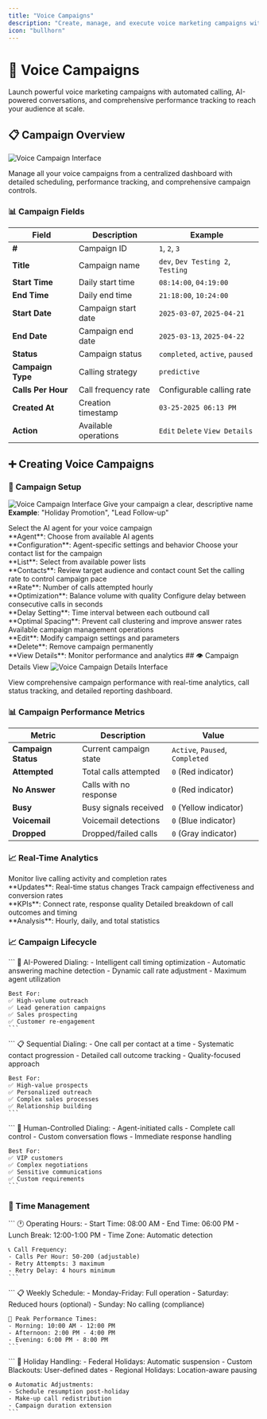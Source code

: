 ```yaml
---
title: "Voice Campaigns"
description: "Create, manage, and execute voice marketing campaigns with automated calling and AI-powered interactions"
icon: "bullhorn"
---
```


# 📢 Voice Campaigns

Launch powerful voice marketing campaigns with automated calling, AI-powered conversations, and comprehensive performance tracking to reach your audience at scale.

## 📋 Campaign Overview

<img
  src="/images/manage/voice-compaign/overview.png"
  alt="Voice Campaign Interface"
  className="rounded-lg border"
/>

Manage all your voice campaigns from a centralized dashboard with detailed scheduling, performance tracking, and comprehensive campaign controls.

### 📊 Campaign Fields

| Field | Description | Example |
|-------|-------------|---------|
| **#** | Campaign ID | `1`, `2`, `3` |
| **Title** | Campaign name | `dev`, `Dev Testing 2`, `Testing` |
| **Start Time** | Daily start time | `08:14:00`, `04:19:00` |
| **End Time** | Daily end time | `21:18:00`, `10:24:00` |
| **Start Date** | Campaign start date | `2025-03-07`, `2025-04-21` |
| **End Date** | Campaign end date | `2025-03-13`, `2025-04-22` |
| **Status** | Campaign status | `completed`, `active`, `paused` |
| **Campaign Type** | Calling strategy | `predictive` |
| **Calls Per Hour** | Call frequency rate | Configurable calling rate |
| **Created At** | Creation timestamp | `03-25-2025 06:13 PM` |
| **Action** | Available operations | `Edit` `Delete` `View Details` |

## ➕ Creating Voice Campaigns

### 🎯 Campaign Setup
 <img
  src="/images/manage/voice-compaign/add.png"
  alt="Voice Campaign Interface"
  className="rounded-lg border"
/>
<CardGroup cols={2}>
  <Card title="Campaign Title" icon="tag">
    Give your campaign a clear, descriptive name
    <br />**Example**: "Holiday Promotion", "Lead Follow-up"
  </Card>
  
  <Card title="AI Agents" icon="robot">
    Select the AI agent for your voice campaign
    <br />**Agent**: Choose from available AI agents
    <br />**Configuration**: Agent-specific settings and behavior
  </Card>
  
  <Card title="Power List" icon="list">
    Choose your contact list for the campaign
    <br />**List**: Select from available power lists
    <br />**Contacts**: Review target audience and contact count
  </Card>
  
  <Card title="Calls Per Hour" icon="gauge">
    Set the calling rate to control campaign pace
    <br />**Rate**: Number of calls attempted hourly
    <br />**Optimization**: Balance volume with quality
  </Card>
  
  <Card title="Call Staggering" icon="clock">
    Configure delay between consecutive calls in seconds
    <br />**Delay Setting**: Time interval between each outbound call
    <br />**Optimal Spacing**: Prevent call clustering and improve answer rates
  </Card>


  
  <Card title="Actions" icon="gear">
    Available campaign management operations
    <br />**Edit**: Modify campaign settings and parameters
    <br />**Delete**: Remove campaign permanently
    <br />**View Details**: Monitor performance and analytics
  </Card>
</CardGroup>
## 👁️ Campaign Details View
<img
  src="/images/manage/voice-compaign/details.png"
  alt="Voice Campaign Details Interface"
  className="rounded-lg border"
/>

View comprehensive campaign performance with real-time analytics, call status tracking, and detailed reporting dashboard.

### 📊 Campaign Performance Metrics

| Metric | Description | Value |
|--------|-------------|-------|
| **Campaign Status** | Current campaign state | `Active`, `Paused`, `Completed` |
| **Attempted** | Total calls attempted | `0` (Red indicator) |
| **No Answer** | Calls with no response | `0` (Red indicator) |
| **Busy** | Busy signals received | `0` (Yellow indicator) |
| **Voicemail** | Voicemail detections | `0` (Blue indicator) |
| **Dropped** | Dropped/failed calls | `0` (Gray indicator) |

### 📈 Real-Time Analytics

<CardGroup cols={3}>
  <Card title="Call Progress" icon="chart-line">
    Monitor live calling activity and completion rates
    <br />**Updates**: Real-time status changes
  </Card>
  
  <Card title="Success Metrics" icon="target">
    Track campaign effectiveness and conversion rates
    <br />**KPIs**: Connect rate, response quality
  </Card>
  
  <Card title="Performance Data" icon="chart-bar">
    Detailed breakdown of call outcomes and timing
    <br />**Analysis**: Hourly, daily, and total statistics
  </Card>
</CardGroup>

 
 

### 📈 Campaign Lifecycle

<Tabs>
  <Tab title="Predictive Campaigns">
    ```
    🤖 AI-Powered Dialing:
    - Intelligent call timing optimization
    - Automatic answering machine detection
    - Dynamic call rate adjustment
    - Maximum agent utilization
    
    Best For:
    ✅ High-volume outreach
    ✅ Lead generation campaigns
    ✅ Sales prospecting
    ✅ Customer re-engagement
    ```
  </Tab>
  
  <Tab title="Progressive Campaigns">
    ```
    📋 Sequential Dialing:
    - One call per contact at a time
    - Systematic contact progression
    - Detailed call outcome tracking
    - Quality-focused approach
    
    Best For:
    ✅ High-value prospects
    ✅ Personalized outreach
    ✅ Complex sales processes
    ✅ Relationship building
    ```
  </Tab>
  
  <Tab title="Manual Campaigns">
    ```
    👤 Human-Controlled Dialing:
    - Agent-initiated calls
    - Complete call control
    - Custom conversation flows
    - Immediate response handling
    
    Best For:
    ✅ VIP customers
    ✅ Complex negotiations
    ✅ Sensitive communications
    ✅ Custom requirements
    ```
  </Tab>
</Tabs>

 

### 📅 Time Management

<Tabs>
  <Tab title="Daily Schedule">
    ```
    🕐 Operating Hours:
    - Start Time: 08:00 AM
    - End Time: 06:00 PM
    - Lunch Break: 12:00-1:00 PM
    - Time Zone: Automatic detection
    
    📞 Call Frequency:
    - Calls Per Hour: 50-200 (adjustable)
    - Retry Attempts: 3 maximum
    - Retry Delay: 4 hours minimum
    ```
  </Tab>
  
  <Tab title="Weekly Pattern">
    ```
    📋 Weekly Schedule:
    - Monday-Friday: Full operation
    - Saturday: Reduced hours (optional)
    - Sunday: No calling (compliance)
    
    🎯 Peak Performance Times:
    - Morning: 10:00 AM - 12:00 PM
    - Afternoon: 2:00 PM - 4:00 PM
    - Evening: 6:00 PM - 8:00 PM
    ```
  </Tab>
  
  <Tab title="Holiday Management">
    ```
    🎉 Holiday Handling:
    - Federal Holidays: Automatic suspension
    - Custom Blackouts: User-defined dates
    - Regional Holidays: Location-aware pausing
    
    ⚙️ Automatic Adjustments:
    - Schedule resumption post-holiday
    - Make-up call redistribution
    - Campaign duration extension
    ```
  </Tab>
</Tabs>

